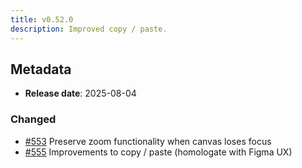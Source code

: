```yaml
---
title: v0.52.0
description: Improved copy / paste.
---
```


## Metadata

- **Release date**: 2025-08-04

### Changed

- [#553](https://github.com/InditexTech/weavejs/issues/553) Preserve zoom functionality when canvas loses focus
- [#555](https://github.com/InditexTech/weavejs/issues/555) Improvements to copy / paste (homologate with Figma UX)
